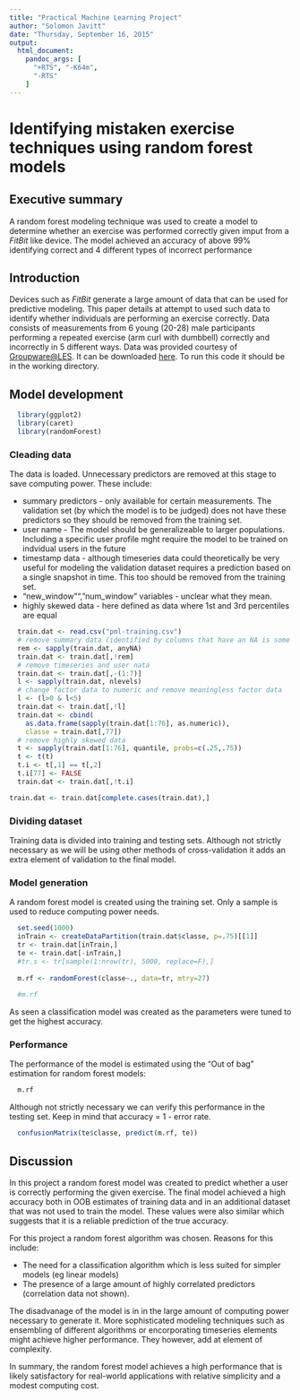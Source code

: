 ```yaml
---
title: "Practical Machine Learning Project"
author: "Solomon Javitt"
date: "Thursday, September 16, 2015"
output: 
  html_document:
    pandoc_args: [
      "+RTS", "-K64m",
      "-RTS"
    ]
---
```


# Identifying mistaken exercise techniques using random forest models
## Executive summary

A random forest modeling technique was used to create a model to determine whether an exercise was performed correctly given imput from a *FitBit* like device.
The model achieved an accuracy of above 99% identifying correct and 4 different types of incorrect performance

## Introduction
Devices such as *FitBit* generate a large amount of data that can be used for predictive modeling.  This paper details at attempt to used such data to identify whether individuals are performing an exercise correctly.
Data consists of measurements from 6 young (20-28) male participants performing a repeated exercise (arm curl with dumbbell) correctly and incorrectly in 5 different ways.
Data was provided courtesy of [Groupware@LES](http://groupware.les.inf.puc-rio.br/har). It can be downloaded [here](http://d396qusza40orc.cloudfront.net/predmachlearn/pml-training.csv). To run this code it should be in the working directory.

## Model development
```r
  library(ggplot2)
  library(caret)
  library(randomForest)

```
### Cleading data
The data is loaded. Unnecessary predictors are removed at this stage to save computing power. These include: 

* summary predictors - only available for certain measurements. The validation set (by which the model is to be judged) does not have these predictors so they should be removed from the training set.
* user name - The model should be generalizeable to larger populations. Including a specific user profile mght require the model to be trained on indvidual users in the future
* timestamp data - although timeseries data could theoretically be very useful for modeling the validation dataset requires a prediction based on a single snapshot in time. This too should be removed from the training set.
* "new_window"", "num_window" variables - unclear what they mean.
* highly skewed data - here defined as data where 1st and 3rd percentiles are equal

```r
  train.dat <- read.csv("pml-training.csv")
  # remove summary data (identified by columns that have an NA is some rows)
  rem <- sapply(train.dat, anyNA)
  train.dat <- train.dat[,!rem]
  # remove timeseries and user nata
  train.dat <- train.dat[,-(1:7)]
  l <- sapply(train.dat, nlevels)
  # change factor data to numeric and remove meaningless factor data
  l <- (l>0 & l<5)
  train.dat <- train.dat[,!l]
  train.dat <- cbind(
    as.data.frame(sapply(train.dat[1:76], as.numeric)), 
    classe = train.dat[,77])
  # remove highly skewed data
  t <- sapply(train.dat[1:76], quantile, probs=c(.25,.75))
  t <- t(t)
  t.i <- t[,1] == t[,2]
  t.i[77] <- FALSE
  train.dat <- train.dat[,!t.i]

train.dat <- train.dat[complete.cases(train.dat),]
```

### Dividing dataset
Training data is divided into training and testing sets.  Although not strictly necessary as we will be using other methods of cross-validation it adds an extra element of validation to the final model.

### Model generation
A random forest model is created using the training set. Only a sample is used to reduce computing power needs.

```r
  set.seed(1000)
  inTrain <- createDataPartition(train.dat$classe, p=.75)[[1]]
  tr <- train.dat[inTrain,]
  te <- train.dat[-inTrain,]
  #tr.s <- tr[sample(1:nrow(tr), 5000, replace=F),]
  
  m.rf <- randomForest(classe~., data=tr, mtry=27)
    
  #m.rf
```
  
  As seen a classification model was created as the parameters were tuned to get the highest accuracy.
  
### Performance
The performance of the model is estimated using the "Out of bag" estimation for random forest models:

``` r
  m.rf
```

Although not strictly necessary we can verify this performance in the testing set.  Keep in mind that accuracy = 1 - error rate.

``` r
  confusionMatrix(te$classe, predict(m.rf, te))
```

## Discussion

In this project a random forest model was created to predict whether a user is correctly performing the given exercise.  The final model achieved a high accuracy both in OOB estimates of training data and in an additional dataset that was not used to train the model.  These values were also similar which suggests that it is a reliable prediction of the true accuracy.

For this project a random forest algorithm was chosen.  Reasons for this include:

* The need for a classification algorithm which is less suited for simpler models (eg linear models)
* The presence of a large amount of highly correlated predictors (correlation data not shown).

The disadvanage of the model is in in the large amount of computing power necessary to generate it. More sophisticated modeling techniques such as ensembling of different algorithms or encorporating timeseries elements might achieve higher performance.  They however, add at element of complexity.

In summary, the random forest model achieves a high performance that is likely satisfactory for real-world applications with relative simplicity and a modest computing cost.
